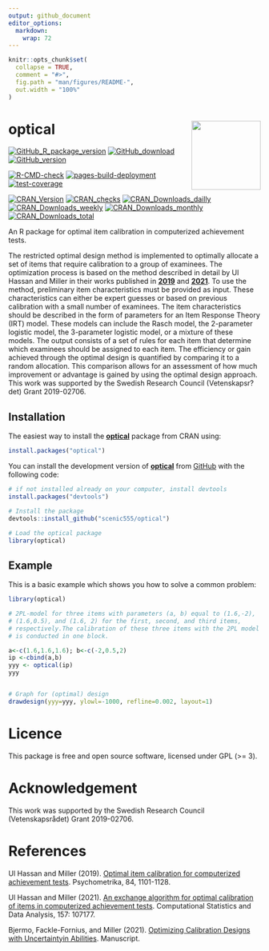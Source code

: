 ```yaml
---
output: github_document
editor_options: 
  markdown: 
    wrap: 72
---
```


<!-- README.md is generated from README.Rmd. Please edit that file -->

```r
knitr::opts_chunk$set(
  collapse = TRUE,
  comment = "#>",
  fig.path = "man/figures/README-",
  out.width = "100%"
)
```

# <img src="man/figures/optical.png" align="right" height="138"/>

# optical

<!-- badges: start -->

[![GitHub_R\_package_version](https://img.shields.io/github/r-package/v/scenic555/optical?label=Optical&logo=github)](https://github.com/scenic555/optical/releases)
[![GitHub_download](https://img.shields.io/github/downloads/scenic555/optical/total?logo=github)](https://github.com/scenic555/optical)
[![GitHub_version](https://img.shields.io/github/license/scenic555/optical?logo=github)](https://opensource.org/license/gpl-3-0/)

[![R-CMD-check](https://github.com/scenic555/optical/actions/workflows/R-CMD-check.yaml/badge.svg)](https://github.com/scenic555/optical/actions/workflows/R-CMD-check.yaml)
[![pages-build-deployment](https://github.com/scenic555/optical/actions/workflows/pages/pages-build-deployment/badge.svg)](https://github.com/scenic555/optical/actions/workflows/pages/pages-build-deployment)
[![test-coverage](https://github.com/scenic555/optical/actions/workflows/test-coverage.yaml/badge.svg)](https://github.com/scenic555/optical/actions/workflows/test-coverage.yaml)

[![CRAN_Version](https://www.r-pkg.org/badges/version-last-release/optical)](https://CRAN.R-project.org/package=optical)
[![CRAN_checks](https://badges.cranchecks.info/worst/optical.svg)](https://cran.r-project.org/web/checks/check_results_optica.html){.pkgdown-release}
[![CRAN_Downloads_dailly](http://cranlogs.r-pkg.org/badges/last-day/optical?color=brightgreen)](https://CRAN.R-project.org/package=optical)
[![CRAN_Downloads_weekly](http://cranlogs.r-pkg.org/badges/last-week/optical?color=brightgreen)](https://CRAN.R-project.org/package=optical)
[![CRAN_Downloads_monthly](http://cranlogs.r-pkg.org/badges/optical?color=brightgreen)](https://CRAN.R-project.org/package=optical)
[![CRAN_Downloads_total](https://cranlogs.r-pkg.org/badges/grand-total/optical?color=brightgreen)](https://CRAN.R-project.org/package=optical)

<!-- badges: end -->

An R package for optimal item calibration in computerized achievement
tests.

The restricted optimal design method is implemented to optimally
allocate a set of items that require calibration to a group of
examinees. The optimization process is based on the method described in
detail by Ul Hassan and Miller in their works published in
[**2019**](https://link.springer.com/article/10.1007/s11336-019-09673-6)
and [**2021**](https://doi.org/10.1016/j.csda.2021.107177). To use the
method, preliminary item characteristics must be provided as input.
These characteristics can either be expert guesses or based on previous
calibration with a small number of examinees. The item characteristics
should be described in the form of parameters for an Item Response
Theory (IRT) model. These models can include the Rasch model, the
2-parameter logistic model, the 3-parameter logistic model, or a mixture
of these models. The output consists of a set of rules for each item
that determine which examinees should be assigned to each item. The
efficiency or gain achieved through the optimal design is quantified by
comparing it to a random allocation. This comparison allows for an
assessment of how much improvement or advantage is gained by using the
optimal design approach. This work was supported by the Swedish Research
Council (Vetenskapsr?det) Grant 2019-02706.

## Installation

The easiest way to install the
[**optical**](https://CRAN.R-project.org/package=optical) package from
CRAN using:

``` r
install.packages("optical")
```

You can install the development version of
[**optical**](https://scenic555.github.io/optical/) from
[GitHub](https://github.com/) with the following code:

``` r
# if not installed already on your computer, install devtools
install.packages("devtools")

# Install the package
devtools::install_github("scenic555/optical")

# Load the optical package
library(optical)
```

## Example

This is a basic example which shows you how to solve a common problem:

```r
library(optical)

# 2PL-model for three items with parameters (a, b) equal to (1.6,-2),
# (1.6,0.5), and (1.6, 2) for the first, second, and third items,
# respectively.The calibration of these three items with the 2PL model
# is conducted in one block.

a<-c(1.6,1.6,1.6); b<-c(-2,0.5,2)
ip <-cbind(a,b)
yyy <- optical(ip)
yyy


# Graph for (optimal) design
drawdesign(yyy=yyy, ylowl=-1000, refline=0.002, layout=1)
```

# Licence

This package is free and open source software, licensed under GPL (\>=
3).

# Acknowledgement

This work was supported by the Swedish Research Council
(Vetenskapsrådet) Grant 2019-02706.

# References

Ul Hassan and Miller (2019). [Optimal item calibration for computerized
achievement
tests](https://link.springer.com/article/10.1007/s11336-019-09673-6).
Psychometrika, 84, 1101-1128.

Ul Hassan and Miller (2021). [An exchange algorithm for optimal
calibration of items in computerized achievement
tests](https://doi.org/10.1016/j.csda.2021.107177). Computational
Statistics and Data Analysis, 157: 107177.

Bjermo, Fackle-Fornius, and Miller (2021). [Optimizing Calibration
Designs with Uncertaintyin
Abilities](https://urn.kb.se/resolve?urn=urn%3Anbn%3Ase%3Asu%3Adiva-198065).
Manuscript.
